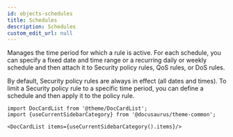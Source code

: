 ```yaml
---
id: objects-schedules
title: Schedules
description: Schedules
custom_edit_url: null
---
```




Manages the time period for which a rule is active. For each schedule, you can specify a fixed date and time range
or a recurring daily or weekly schedule and then attach it to Security policy rules, QoS rules, or DoS rules.

By default, Security policy rules are always in effect (all dates and times). To limit a Security policy rule to a specific time period,
you can define a schedule and then apply it to the policy rule.




```mdx-code-block
import DocCardList from '@theme/DocCardList';
import {useCurrentSidebarCategory} from '@docusaurus/theme-common';

<DocCardList items={useCurrentSidebarCategory().items}/>
```
      